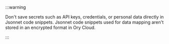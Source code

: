 :::warning

Don't save secrets such as API keys, credentials, or personal data directly in Jsonnet code snippets. Jsonnet code snippets used
for data mapping aren't stored in an encrypted format in Ory Cloud.

:::
